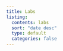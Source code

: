 ```yaml
---
title: Labs
listing:
  contents: labs
  sort: "date desc"
  type: default
  categories: false
---
```

